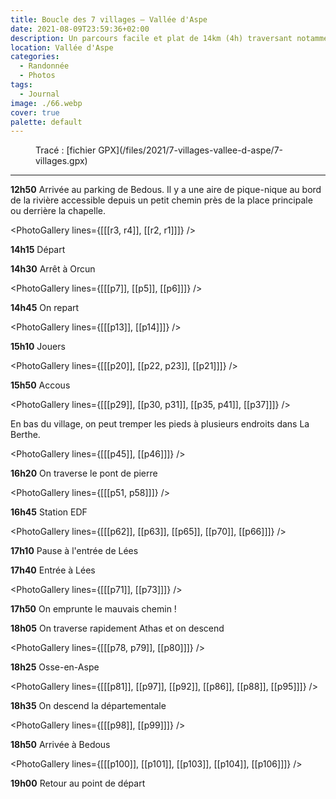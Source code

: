 ```yaml
---
title: Boucle des 7 villages — Vallée d'Aspe
date: 2021-08-09T23:59:36+02:00
description: Un parcours facile et plat de 14km (4h) traversant notamment Bedous, Accous et Osse-en-Aspe, avec peu d'ombre durant la marche mais de nombreuses opportunités de s'arrêter pour prendre une pause et profiter du lieu.
location: Vallée d'Aspe
categories:
  - Randonnée
  - Photos
tags:
  - Journal
image: ./66.webp
cover: true
palette: default
---
```



<Figure src={carte} alt="Carte du parcours">
	Tracé : [fichier GPX](/files/2021/7-villages-vallee-d-aspe/7-villages.gpx)
</Figure>

---

**12h50** Arrivée au parking de Bedous. Il y a une aire de pique-nique au bord de la rivière accessible depuis un petit chemin près de la place principale ou derrière la chapelle.


<PhotoGallery lines={[[[r3, r4]], [[r2, r1]]]} />

**14h15** Départ

**14h30** Arrêt à Orcun


<PhotoGallery lines={[[[p7]], [[p5]], [[p6]]]} />

**14h45** On repart

<PhotoGallery lines={[[[p13]], [[p14]]]} />

**15h10** Jouers

<PhotoGallery lines={[[[p20]], [[p22, p23]], [[p21]]]} />

**15h50** Accous


<PhotoGallery lines={[[[p29]], [[p30, p31]], [[p35, p41]], [[p37]]]} />

En bas du village, on peut tremper les pieds à plusieurs endroits dans La Berthe.

<PhotoGallery lines={[[[p45]], [[p46]]]} />

**16h20** On traverse le pont de pierre

<PhotoGallery lines={[[[p51, p58]]]} />

**16h45** Station EDF


<PhotoGallery lines={[[[p62]], [[p63]], [[p65]], [[p70]], [[p66]]]} />

**17h10** Pause à l'entrée de Lées

**17h40** Entrée à Lées

<PhotoGallery lines={[[[p71]], [[p73]]]} />

**17h50** On emprunte le mauvais chemin !

**18h05** On traverse rapidement Athas et on descend


<PhotoGallery lines={[[[p78, p79]], [[p80]]]} />

**18h25** Osse-en-Aspe

<PhotoGallery lines={[[[p81]], [[p97]], [[p92]], [[p86]], [[p88]], [[p95]]]} />

**18h35** On descend la départementale

<PhotoGallery lines={[[[p98]], [[p99]]]} />

**18h50** Arrivée à Bedous

<PhotoGallery lines={[[[p100]], [[p101]], [[p103]], [[p104]], [[p106]]]} />

**19h00** Retour au point de départ
